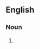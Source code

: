 {{also|molly-dookers}}

==English==

===Noun===
{{head|en|noun form}}

# {{plural of|mollydooker|lang=en}}
